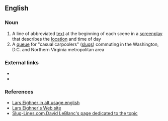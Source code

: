 ==English==

===Noun===
{{en-noun|head=[[slug]] [[line]]}}

{{examples-right|examples=·EXT. BRIDGE NIGHT (an exterior location, on a bridge at night)|sense=abbreviated text}}
# A line of abbreviated [[text]] at the beginning of each scene in a [[screenplay]] that describes the [[location]] and time of day
# A [[queue]] for "casual carpoolers" ([[Slugging|slugs]]) commuting in the Washington, D.C. and Northern Virginia metropolitan area

===External links===
* {{pedialite|screenplay slug line}}
* {{pedialite|Slugging}}

===References===
* [http://groups.google.com/group/alt.usage.english/msg/2b99238b65ca0ab3 Lars Eighner in alt.usage.english]
* [http://www.larseighner.com/workshop/faq/qa010500.html Lars Eighner's Web site]
* [http://www.slug-lines.com/ Slug-Lines.com,David LeBlanc's page dedicated to the topic]